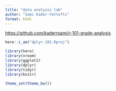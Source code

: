 ```yaml
---
title: "data analysis lab"
author: "Sami Kader-Yettefti"
format: html
---
```


<https://github.com/kaderrsami/r-101-grade-analysis>

```r
here::i_am("dplyr-102.Rproj")

library(here)
library(vroom)
library(ggplot2)
library(dplyr)
library(tidyr)
library(knitr)

theme_set(theme_bw())
```

